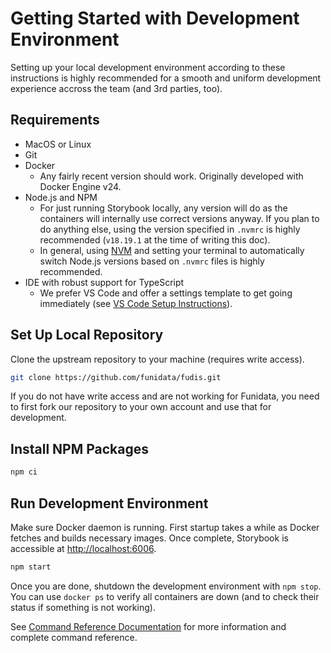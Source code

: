 
<Meta title="Documentation/Development/Getting Started" />

# Getting Started with Development Environment

Setting up your local development environment according to these instructions is highly recommended for a smooth and uniform development experience accross the team (and 3rd parties, too).

## Requirements

- MacOS or Linux
- Git
- Docker
  - Any fairly recent version should work. Originally developed with Docker Engine v24.
- Node.js and NPM
  - For just running Storybook locally, any version will do as the containers will internally use correct versions anyway. If you plan to do anything else, using the version specified in `.nvmrc` is highly recommended (`v18.19.1` at the time of writing this doc).
  - In general, using [NVM](https://github.com/nvm-sh/nvm) and setting your terminal to automatically switch Node.js versions based on `.nvmrc` files is highly recommended.
- IDE with robust support for TypeScript
  - We prefer VS Code and offer a settings template to get going immediately (see [VS Code Setup Instructions](/docs/documentation-development-tooling-setup-vs-code--documentation)).

## Set Up Local Repository

Clone the upstream repository to your machine (requires write access).

```bash
git clone https://github.com/funidata/fudis.git
```

If you do not have write access and are not working for Funidata, you need to first fork our repository to your own account and use that for development.

## Install NPM Packages

```bash
npm ci
```

## Run Development Environment

Make sure Docker daemon is running. First startup takes a while as Docker fetches and builds necessary images. Once complete, Storybook is accessible at [http://localhost:6006](http://localhost:6006).

```bash
npm start
```

Once you are done, shutdown the development environment with `npm stop`. You can use `docker ps` to verify all containers are down (and to check their status if something is not working).

See [Command Reference Documentation](/docs/documentation-development-tooling-command-reference--documentation) for more information and complete command reference.
